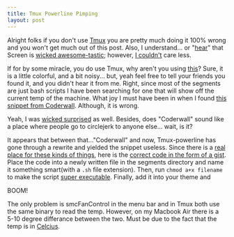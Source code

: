 ```yaml
---
title: Tmux Powerline Pimping
layout: post
---
```


Alright folks if you don't use [Tmux][1] you are pretty much doing it 100% wrong
and you won't get much out of this post. Also, I understand... or "[hear][2]" that
Screen is [wicked awesome-tastic][3]; however, [I couldn't][4] care less.

If for by some miracle, you do use Tmux, why aren't you using [this][5]? Sure,
it is a little colorful, and a bit noisy... but, yeah feel free to tell your
friends you found it, and you didn't hear it from me. Right, since most of the
segments are just bash scripts I have been searching for one that will show off
the current temp of the machine. What joy I must have been in when I found [this
snippet from Coderwall][6]. Although, it is wrong.

Yeah, I was [wicked surprised][7] as well. Besides, does "Coderwall"
sound like a place where people go to circlejerk to anyone else... wait, is it?

It appears that between that..."Coderwall" and now, Tmux-powerline has gone
through a rewrite and yielded the snippet useless. Since there is a [real place
for these kinds of things][8], here is the [correct code in the form of a gist][9].
Place the code into a newly written file in the segments directory and name it
something smart(with a `.sh` file extension). Then, run `chmod a+x filename` to
make the script [super executable][10]. Finally, add it into your theme and

BOOM!

The only problem is smcFanControl in the menu bar and in Tmux both use the same
binary to read the temp. However, on my Macbook Air there is a 5-10 degree
differance between the two. Must be due to the fact that the temp is in [Celcius][11].


[1]: http://pragprog.com/book/bhtmux/tmux
[2]: https://gimmebar.com/view/50340ae129ca15593d000005/big
[3]: https://gimmebar.com/view/50305c7729ca153546000001/big
[4]: http://www.urbandictionary.com/define.php?term=I+could+give+two+shits
[5]: https://github.com/erikw/tmux-powerline
[6]: https://coderwall.com/p/cmw1mq
[7]: https://gimmebar.com/view/504f465629ca15bb4b000000/big
[8]: http://jsfiddle.net/
[9]: https://gist.github.com/4404483
[10]: https://gimmebar.com/view/50b6270eaac4228f36000009/big
[11]: https://gimmebar.com/view/502ea8eaaac4223116000014/big
